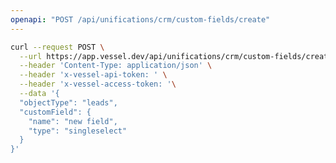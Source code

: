 ```yaml
---
openapi: "POST /api/unifications/crm/custom-fields/create"
---
```


<RequestExample>

```bash Request
curl --request POST \
  --url https://app.vessel.dev/api/unifications/crm/custom-fields/create \
  --header 'Content-Type: application/json' \
  --header 'x-vessel-api-token: ' \
  --header 'x-vessel-access-token: '\
  --data '{
  "objectType": "leads",
  "customField": {
    "name": "new field",
    "type": "singleselect"
  }
}'
```

</RequestExample>


